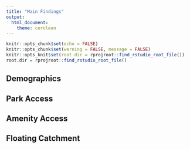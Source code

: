 ```yaml
---
title: "Main Findings"
output: 
  html_document:
    theme: cerulean
---
```


```r
knitr::opts_chunk$set(echo = FALSE)
knitr::opts_chunk$set(warning = FALSE, message = FALSE) 
knitr::opts_knit$set(root.dir = rprojroot::find_rstudio_root_file())
root.dir = rprojroot::find_rstudio_root_file()
```

## Demographics

## Park Access

## Amenity Access

## Floating Catchment
